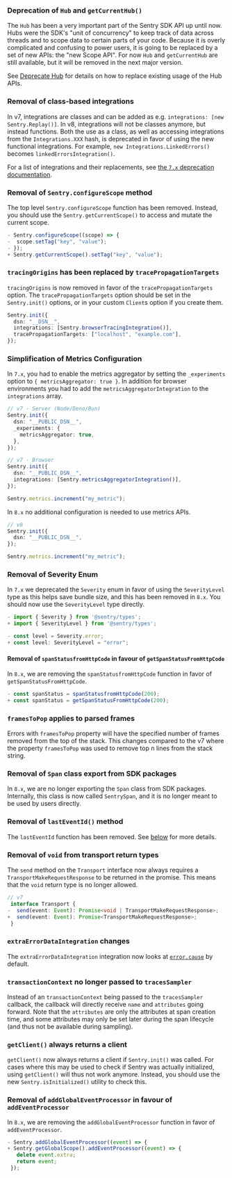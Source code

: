 ### Deprecation of `Hub` and `getCurrentHub()`

The `Hub` has been a very important part of the Sentry SDK API up until now. Hubs were the SDK's "unit of concurrency"
to keep track of data across threads and to scope data to certain parts of your code. Because it is overly complicated
and confusing to power users, it is going to be replaced by a set of new APIs: the "new Scope API". For now `Hub` and
`getCurrentHub` are still available, but it will be removed in the next major version.

See [Deprecate Hub](./v7-deprecations#deprecate-hub) for details on how to replace existing usage of the Hub APIs.

### Removal of class-based integrations

In v7, integrations are classes and can be added as e.g. `integrations: [new Sentry.Replay()]`. In v8, integrations will
not be classes anymore, but instead functions. Both the use as a class, as well as accessing integrations from the
`Integrations.XXX` hash, is deprecated in favor of using the new functional integrations. For example,
`new Integrations.LinkedErrors()` becomes `linkedErrorsIntegration()`.

For a list of integrations and their replacements, see [the `7.x` deprecation documentation](./v7-deprecations#deprecate-class-based-integrations).

### Removal of `Sentry.configureScope` method

The top level `Sentry.configureScope` function has been removed. Instead, you should use the `Sentry.getCurrentScope()`
to access and mutate the current scope.

```JavaScript diff
- Sentry.configureScope((scope) => {
-  scope.setTag("key", "value");
- });
+ Sentry.getCurrentScope().setTag("key", "value");
```

### `tracingOrigins` has been replaced by `tracePropagationTargets`

`tracingOrigins` is now removed in favor of the `tracePropagationTargets` option. The `tracePropagationTargets` option
should be set in the `Sentry.init()` options, or in your custom `Client`s option if you create them.

```TypeScript
Sentry.init({
  dsn: "__DSN__",
  integrations: [Sentry.browserTracingIntegration()],
  tracePropagationTargets: ["localhost", "example.com"],
});
```

### Simplification of Metrics Configuration

In `7.x`, you had to enable the metrics aggregator by setting the `_experiments` option to `{ metricsAggregator: true }`. In addition for browser environments you had to add the `metricsAggregatorIntegration` to the `integrations` array.

```TypeScript
// v7 - Server (Node/Deno/Bun)
Sentry.init({
  dsn: "__PUBLIC_DSN__",
  _experiments: {
    metricsAggregator: true,
  },
});

// v7 - Browser
Sentry.init({
  dsn: "__PUBLIC_DSN__",
  integrations: [Sentry.metricsAggregatorIntegration()],
});

Sentry.metrics.increment("my_metric");
```

In `8.x` no additional configuration is needed to use metrics APIs.

```ts
// v8
Sentry.init({
  dsn: "__PUBLIC_DSN__",
});

Sentry.metrics.increment("my_metric");
```

### Removal of Severity Enum

In `7.x` we deprecated the `Severity` enum in favor of using the `SeverityLevel` type as this helps save bundle size, and
this has been removed in `8.x`. You should now use the `SeverityLevel` type directly.

```JavaScript diff
- import { Severity } from '@sentry/types';
+ import { SeverityLevel } from '@sentry/types';

- const level = Severity.error;
+ const level: SeverityLevel = "error";
```

#### Removal of `spanStatusfromHttpCode` in favour of `getSpanStatusFromHttpCode`

In `8.x`, we are removing the `spanStatusfromHttpCode` function in favor of `getSpanStatusFromHttpCode`.

```JavaScript diff
- const spanStatus = spanStatusfromHttpCode(200);
+ const spanStatus = getSpanStatusFromHttpCode(200);
```

### `framesToPop` applies to parsed frames

Errors with `framesToPop` property will have the specified number of frames removed from the top of the stack. This
changes compared to the v7 where the property `framesToPop` was used to remove top n lines from the stack string.

### Removal of `Span` class export from SDK packages

In `8.x`, we are no longer exporting the `Span` class from SDK packages. Internally, this class is now called `SentrySpan`, and it is no longer meant to be used by users directly.

### Removal of `lastEventId()` method

The `lastEventId` function has been removed. See [below](./MIGRATION.md#deprecate-lasteventid) for more details.

### Removal of `void` from transport return types

The `send` method on the `Transport` interface now always requires a `TransportMakeRequestResponse` to be returned in
the promise. This means that the `void` return type is no longer allowed.

```TypeScript diff
// v7
 interface Transport {
-  send(event: Event): Promise<void | TransportMakeRequestResponse>;
+  send(event: Event): Promise<TransportMakeRequestResponse>;
 }
```

### `extraErrorDataIntegration` changes

The `extraErrorDataIntegration` integration now looks at
[`error.cause`](https://developer.mozilla.org/en-US/docs/Web/JavaScript/Reference/Global_Objects/Error/cause) by
default.

### `transactionContext` no longer passed to `tracesSampler`

Instead of an `transactionContext` being passed to the `tracesSampler` callback, the callback will directly receive
`name` and `attributes` going forward. Note that the `attributes` are only the attributes at span creation time, and
some attributes may only be set later during the span lifecycle (and thus not be available during sampling).

### `getClient()` always returns a client

`getClient()` now always returns a client if `Sentry.init()` was called. For cases where this may be used to check if
Sentry was actually initialized, using `getClient()` will thus not work anymore. Instead, you should use the new
`Sentry.isInitialized()` utility to check this.

### Removal of `addGlobalEventProcessor` in favour of `addEventProcessor`

In `8.x`, we are removing the `addGlobalEventProcessor` function in favor of `addEventProcessor`.

```JavaScript diff
- Sentry.addGlobalEventProcessor((event) => {
+ Sentry.getGlobalScope().addEventProcessor((event) => {
   delete event.extra;
   return event;
 });
```
